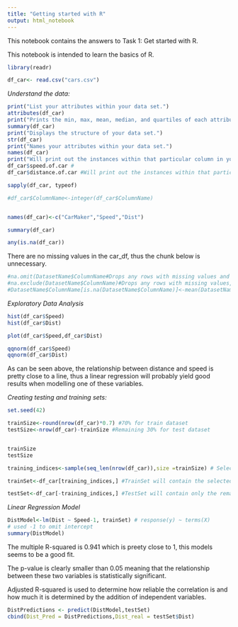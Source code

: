 ```yaml
---
title: "Getting started with R"
output: html_notebook
---
```


This notebook contains the answers to Task 1: Get started with R.

This notebook is intended to learn the basics of R.

```r
library(readr)

```





```r
df_car<- read.csv("cars.csv")

```

*Understand the data:*

```r
print("List your attributes within your data set.")
attributes(df_car)
print("Prints the min, max, mean, median, and quartiles of each attribute.")
summary(df_car)
print("Displays the structure of your data set.")
str(df_car)
print("Names your attributes within your data set.")
names(df_car)
print("Will print out the instances within that particular column in your data set.")
df_car$speed.of.car #
df_car$distance.of.car #Will print out the instances within that particular column in your data set.
```

```r
sapply(df_car, typeof)

#df_car$ColumnName<-integer(df_car$ColumnName)



```

```r
names(df_car)<-c("CarMaker","Speed","Dist") 

```


```r
summary(df_car)

any(is.na(df_car))

```
There are no missing values in the car_df, thus the chunk below is unnecessary.

```r
#na.omit(DatasetName$ColumnName#Drops any rows with missing values and omits them forever.
#na.exclude(DatasetName$ColumnName)#Drops any rows with missing values, but keeps track of where they were.
#DatasetName$ColumnName[is.na(DatasetName$ColumnName)]<-mean(DatasetName$ColumnName,na.rm = TRUE) #Replace the missing values with the mean
```

*Exploratory Data Analysis*

```r
hist(df_car$Speed)
hist(df_car$Dist)
```



```r
plot(df_car$Speed,df_car$Dist)
```


```r
qqnorm(df_car$Speed)
qqnorm(df_car$Dist)
```

As can be seen above, the relationship between distance and speed is pretty close to a line, thus a linear regression will probably yield good results when modelling one of these variables.

*Creating testing and training sets:*



```r
set.seed(42)

trainSize<-round(nrow(df_car)*0.7) #70% for train dataset
testSize<-nrow(df_car)-trainSize #Remaining 30% for test dataset


trainSize
testSize
```
```r
training_indices<-sample(seq_len(nrow(df_car)),size =trainSize) # Select random sample of row numbers with size 'trainsize'

trainSet<-df_car[training_indices,] #TrainSet will contain the selected indices.

testSet<-df_car[-training_indices,] #TestSet will contain only the remaining rows that have not been selected.
```

*Linear Regression Model*

```r
DistModel<-lm(Dist ~ Speed-1, trainSet) # response(y) ~ terms(X)
# used -1 to omit intercept
summary(DistModel)
```
The multiple R-squared is 0.941 which is preety close to 1, this models seems to be a good fit.

The p-value is clearly smaller than 0.05 meaning that the relationship between these two variables is statistically significant.

Adjusted R-squared is used to determine how reliable the correlation is and how much it is determined by the addition of independent variables.

```r
DistPredictions <- predict(DistModel,testSet)
cbind(Dist_Pred = DistPredictions,Dist_real = testSet$Dist)
```

